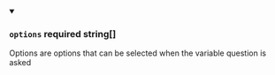 
<details className="config-field" data-expandable="false" open>
<summary>

### `options` <span class="config-field-required" data-required="false">required</span> <span class="config-field-type">string[]</span> <span class="config-field-default"></span> <span class="config-field-enum"></span>

Options are options that can be selected when the variable question is asked

</summary>



</details>
